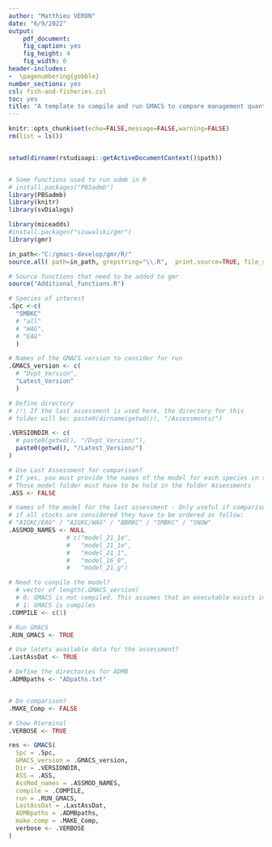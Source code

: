 ```yaml
---
author: "Matthieu VERON"
date: "6/9/2022"
output:
    pdf_document:
    fig_caption: yes
    fig_height: 4
    fig_width: 6
header-includes:   
-  \pagenumbering{gobble}
number_sections: yes
csl: fish-and-fisheries.csl
toc: yes
title: "A template to compile and run GMACS to compare management quantities between different versions."
---
```


```r
knitr::opts_chunk$set(echo=FALSE,message=FALSE,warning=FALSE)
rm(list = ls())


setwd(dirname(rstudioapi::getActiveDocumentContext()$path))


# Some functions used to run admb in R
# install.packages("PBSadmb")
library(PBSadmb)
library(knitr)
library(svDialogs)

library(miceadds)
#install.packages("szuwalski/gmr")
library(gmr)

in_path<-"C:/gmacs-develop/gmr/R/"
source.all( path=in_path, grepstring="\\.R",  print.source=TRUE, file_sep="__"  )

# Source functions that need to be added to gmr
source("Additional_functions.R")
```

\newpage

```r

# Species of interest
.Spc <-c(
  "SMBKC"
  # "all"
  # "WAG",
  # "EAG"
  )

# Names of the GMACS version to consider for run
.GMACS_version <- c(
  # "Dvpt_Version",
  "Latest_Version"
  )

# Define directory
# /!\ If the last assessment is used here, the directory for this 
# folder will be: paste0(dirname(getwd()), "/Assessments/")

.VERSIONDIR <- c(
  # paste0(getwd(), "/Dvpt_Version/"),
  paste0(getwd(), "/Latest_Version/")
)

# Use Last Assessment for comparison?
# If yes, you must provide the names of the model for each species in the variable .ASSMOD_NAMES
# Those model folder must have to be hold in the folder Assessments
.ASS <- FALSE

# names of the model for the last assessment - Only useful if comparison is made.
# if all stocks are considered they have to be ordered as follow:
# "AIGKC/EAG" / "AIGKC/WAG" / "BBRKC" / "SMBKC" / "SNOW"
.ASSMOD_NAMES <- NULL
                # c("model_21_1e",
                #   "model_21_1e",
                #   "model_21_1",
                #   "model_16_0",
                #   "model_21_g")

# Need to conpile the model?
  # vector of length(.GMACS_version)
  # 0: GMACS is not compiled. This assumes that an executable exists in the directory of the concerned version.
  # 1: GMACS is compiles
.COMPILE <- c(1)

# Run GMACS
.RUN_GMACS <- TRUE

# Use latets available data for the assessment?
.LastAssDat <- TRUE

# Define the directories for ADMB
.ADMBpaths <- "ADpaths.txt"


# Do comparison?
.MAKE_Comp <- FALSE

# Show Rterminal
.VERBOSE <- TRUE

```

```r

res <- GMACS(
  Spc = .Spc,
  GMACS_version = .GMACS_version,
  Dir = .VERSIONDIR,
  ASS = .ASS,
  AssMod_names = .ASSMOD_NAMES,
  compile = .COMPILE,
  run = .RUN_GMACS,
  LastAssDat = .LastAssDat,
  ADMBpaths = .ADMBpaths,
  make.comp = .MAKE_Comp,
  verbose <- .VERBOSE
)

```
